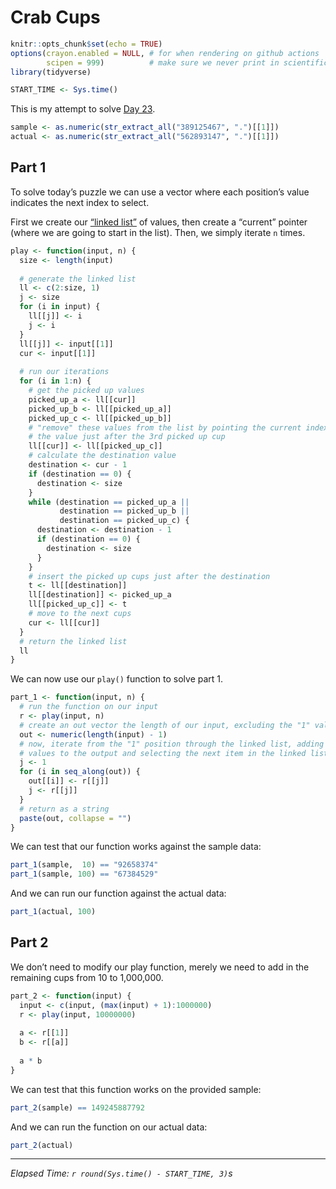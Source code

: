 # Crab Cups

```r
knitr::opts_chunk$set(echo = TRUE)
options(crayon.enabled = NULL, # for when rendering on github actions
        scipen = 999)          # make sure we never print in scientific notation
library(tidyverse)

START_TIME <- Sys.time()
```

This is my attempt to solve [Day 23](https://adventofcode.com/2020/day/23).

```r
sample <- as.numeric(str_extract_all("389125467", ".")[[1]])
actual <- as.numeric(str_extract_all("562893147", ".")[[1]])
```

## Part 1

To solve today's puzzle we can use a vector where each position's value indicates the next index to select.

First we create our ["linked list"](en.wikipedia.org/wiki/Linked_list) of values, then create a "current" pointer (where
we are going to start in the list). Then, we simply iterate `n` times.

```r
play <- function(input, n) {
  size <- length(input)
  
  # generate the linked list
  ll <- c(2:size, 1)
  j <- size
  for (i in input) {
    ll[[j]] <- i
    j <- i
  }
  ll[[j]] <- input[[1]]
  cur <- input[[1]]
  
  # run our iterations
  for (i in 1:n) {
    # get the picked up values
    picked_up_a <- ll[[cur]]
    picked_up_b <- ll[[picked_up_a]]
    picked_up_c <- ll[[picked_up_b]]
    # "remove" these values from the list by pointing the current index to be
    # the value just after the 3rd picked up cup
    ll[[cur]] <- ll[[picked_up_c]]
    # calculate the destination value
    destination <- cur - 1
    if (destination == 0) {
      destination <- size
    }
    while (destination == picked_up_a ||
           destination == picked_up_b ||
           destination == picked_up_c) {
      destination <- destination - 1
      if (destination == 0) {
        destination <- size
      }
    }
    # insert the picked up cups just after the destination
    t <- ll[[destination]]
    ll[[destination]] <- picked_up_a
    ll[[picked_up_c]] <- t
    # move to the next cups
    cur <- ll[[cur]]
  }
  # return the linked list
  ll
}
```

We can now use our `play()` function to solve part 1.

```r
part_1 <- function(input, n) {
  # run the function on our input
  r <- play(input, n)
  # create an out vector the length of our input, excluding the "1" value
  out <- numeric(length(input) - 1)
  # now, iterate from the "1" position through the linked list, adding the
  # values to the output and selecting the next item in the linked list
  j <- 1
  for (i in seq_along(out)) {
    out[[i]] <- r[[j]]
    j <- r[[j]]
  }
  # return as a string
  paste(out, collapse = "")
}
```

We can test that our function works against the sample data:

```r
part_1(sample,  10) == "92658374"
part_1(sample, 100) == "67384529"
```

And we can run our function against the actual data:

```r
part_1(actual, 100)
```

## Part 2

We don't need to modify our play function, merely we need to add in the remaining cups from 10 to 1,000,000.

```r
part_2 <- function(input) {
  input <- c(input, (max(input) + 1):1000000)
  r <- play(input, 10000000)
  
  a <- r[[1]]
  b <- r[[a]]
  
  a * b
}
```

We can test that this function works on the provided sample:

```r
part_2(sample) == 149245887792
```

And we can run the function on our actual data:

```r
part_2(actual)
```

---

*Elapsed Time: `r round(Sys.time() - START_TIME, 3)`s*
